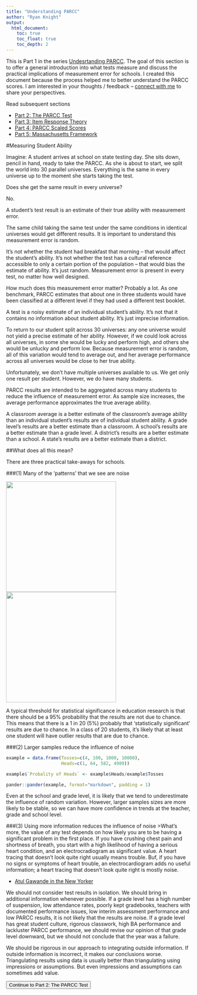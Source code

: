```yaml
---
title: "Understanding PARCC"
author: "Ryan Knight"
output: 
  html_document:
    toc: true
    toc_float: true
    toc_depth: 2
---
```


This is Part 1 in the series [Undesrtanding PARCC](parcc.html). The goal of this section is to offer a general introduction into what tests measure and discuss the practical implications of measurement error for schools. I created this document because the process helped me to better understand the PARCC scores. I am interested in your thoughts / feedback -- [connect with me](https://twitter.com/rgknight) to share your perspectives. 

Read subsequent sections

- [Part 2: The PARCC Test](parcc_test.html)
- [Part 3: Item Response Theory](parcc_irt.html)
- [Part 4: PARCC Scaled Scores](parcc_scaledscore.html)
- [Part 5: Massachusetts Framework](parcc_ma.html)

#Measuring Student Ability

Imagine: A student arrives at school on state testing day. She sits down, pencil in hand, ready to take the PARCC. As she is about to start, we split the world into 30 parallel universes. Everything is the same in every universe up to the moment she starts taking the test.

Does she get the same result in every universe?

No.

A student’s test result is an estimate of their true ability with measurement error.

The same child taking the same test under the same conditions in identical universes would get different results. It is important to understand this measurement error is random.

It’s not whether the student had breakfast that morning -- that would affect the student’s ability. It’s not whether the test has a cultural reference accessible to only a certain portion of the population -- that would bias the estimate of ability. It’s just random. Measurement error is present in every test, no matter how well designed. 

How much does this measurement error matter? Probably a lot. As one benchmark, PARCC estimates that about one in three students would have been classified at a different level if they had used a different test booklet.

A test is a noisy estimate of an individual student’s ability. It’s not that it contains no information about student ability.  It’s just imprecise information. 

To return to our student split across 30 universes: any one universe would not yield a precise estimate of her ability. However, if we could look across all universes, in some she would be lucky and perform high, and others she would be unlucky and perform low. Because measurement error is random, all of this variation would tend to average out, and her average performance across all universes would be close to her true ability.

Unfortunately, we don’t have multiple universes available to us. We get only one result per student. However, we do have many students. 

PARCC results are intended to be aggregated across many students to reduce the influence of measurement error. As sample size increases, the average performance approximates the true average ability. 

A classroom average is a better estimate of the classroom’s average ability than an individual student’s results are of individual student ability. A grade level’s results are  a better estimate than a classroom. A school’s results are a better estimate than a grade level. A district’s results are a better estimate than a school. A state’s results are a better estimate than a district.

##What does all this mean?

There are three practical take-aways for schools.

###(1) Many of the ‘patterns’ that we see are noise

![](images/parcc/constellations.png){ width=300px } ![](images/parcc/polls.png){ width=300px }

A typical threshold for statistical significance in education research is that there should be a 95% probability that the results are not due to chance. This means that there is a 1 in 20 (5%) probably that ‘statistically significant’ results are due to chance. In a class of 20 students, it’s likely that at least one student will have outlier results that are due to chance.

###(2) Larger samples reduce the influence of noise

```r

example = data.frame(Tosses=c(4, 100, 1000, 10000),
                     Heads=c(1, 64, 582, 4989))

example$`Probality of Heads` <- example$Heads/example$Tosses

pander::pander(example, format="markdown", padding = 1)
```

Even at the school and grade level, it is likely that we tend to underestimate the influence of random variation. However, larger samples sizes are more likely to be stable, so we can have more confidence in trends at the teacher, grade and school level.

###(3) Using more information reduces the influence of noise
>What's more, the value of any test depends on how likely you are to be having a significant problem in the first place. If you have crushing chest pain and shortness of breath, you start with a high likelihood of having a serious heart condition, and an electrocradiogram as significant value. A heart tracing that doesn’t look quite right usually means trouble. Buf, if you have no signs or symptoms of heart trouble, an electrocardiogram adds no useful information; a heart tracing that doesn’t look quite right is mostly noise.

- [Atul Gawande in the New Yorker](http://www.newyorker.com/magazine/2015/05/11/overkill-atul-gawande)

We should not consider test results in isolation. We should bring in additional information whenever possible. If a grade level has a high number of suspension, low attendance rates, poorly kept gradebooks, teachers with documented performance issues, low interim assessment performance and low PARCC results, it is not likely that the results are noise. If a grade level has great student culture, rigorous classwork, high BA performance and lackluster PARCC performance, we should revise our opinion of that grade level downward, but we should not conclude that the year was a failure.

We should be rigorous in our approach to integrating outside information. If outside information is incorrect, it makes our conclusions worse. Triangulating results using data is usually better than triangulating using impressions or assumptions. But even impressions and assumptions can sometimes add value.

<a href="parcc_test.html"><button type="button" class="btn btn-primary">Continue to Part 2: The PARCC Test</button></a>
